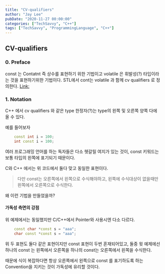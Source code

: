 ```yaml
---
title: "CV-qualifiers"
author: "Jay Lee"
pubDate: "2020-11-27 00:00:00"
categories: ["TechSavvy", "C++"]
tags: ["TechSavvy", "ProgrammingLanguage", "C++"]
---
```




## CV-qualifiers

### 0. Preface

const 는 Contatnt 즉 상수를 표현하기 위한 기법이고 volatile 은 휘발성(?) 타입이라는 것을 표현하기위한 기법이다.
STL에서 cont는 volatile 과 함께 cv qualifiers 로 정의한다. [Link:](https://en.cppreference.com/w/cpp/language/cv)

### 1. Notation

C++ 에서 cv qualifiers 와 같은 type 한정자(?)는 type의 왼쪽 및 오른쪽 양쪽 다에 올 수 있다.

예를 들어보자

``` cpp
    const int i = 100;
    int const i = 100;
```

여러 프로그래밍 언어를 하는 독자들은 다소 헷갈릴 여지가 있는 것이, const 키워드는 보통 타입의 왼쪽에 표기되기 때문이다.

C와 C++ 에서는 위 코드에서 둘다 맞고 동일한 표현이다.

> 다만 const는 오른쪽에서 왼쪽으로 수식해야하고, 왼쪽에 수식대상이 없을때만 왼쪽에서 오른쪽으로 수식한다.

왜 이런 기법을 만들었을까? 

#### 가독성 측면의 강점

위 예제에서는 동일했지만 C/C++에서 Pointer와 사용시엔 다소 다르다.

``` cpp
    const char *const s = "aaa";
    char const *const s = "aaa";
```

위 두 표현도 둘다 같은 표현이지만 const 표현이 두번 혼재되어있고, 
둘중 윗 예제에선 하나의 const 는 왼쪽에서 오른쪽을 하나의 const는 오른쪽에서 왼쪽을 수식한다.

때문에 식이 복잡하다면 항상 오른쪽에서 왼쪽으로 const 를 표기하도록 하는 Convention을 지키는 것이 가독성에 유리할 것이다.
